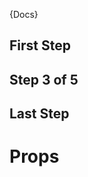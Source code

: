 


<Meta title="Components|Stepper" component={Stepper} />

<Description>{Docs}</Description>

## First Step

<Preview>
  <Story name="First Step" parameters={{ decorators: [withA11y] }}>
    <Stepper steps={[
        {
          title: 'Step 1',
          subtitle: 'Completed',
          completed: true,
        },
        {
          title: 'Step 2',
          completed: false,
        },
        {
          title: 'Step 3',
          completed: false,
        },
        {
          title: 'Step 4',
          completed: false,
        },
        {
          title: 'Step 5',
          completed: false,
        }
    ]} />
  </Story>
</Preview>

## Step 3 of 5

<Preview>
  <Story name="Step 3 of 5" parameters={{ decorators: [withA11y] }}>
    <Stepper steps={[
        {
          title: 'Step 1',
          subtitle: 'Completed',
          completed: true,
        },
        {
          title: 'Step 2',
          subtitle: 'Completed',
          completed: true,
        },
        {
          title: 'Step 3',
          subtitle: 'Completed',
          completed: true,
        },
        {
          title: 'Step 4',
          completed: false,
        },
        {
          title: 'Step 5',
          completed: false,
        }
    ]} />
  </Story>
</Preview>

## Last Step

<Preview>
  <Story name="Last Step" parameters={{ decorators: [withA11y] }}>
    <Stepper steps={[
        {
          title: 'Step 1',
          subtitle: 'Completed',
          completed: true,
        },
        {
          title: 'Step 2',
          subtitle: 'Completed',
          completed: true,
        },
        {
          title: 'Step 3',
          subtitle: 'Completed',
          completed: true,
        },
        {
          title: 'Step 4',
          subtitle: 'Completed',
          completed: true,
        },
        {
          title: 'Step 5',
          subtitle: 'Completed',
          completed: true,
        }
    ]} />
  </Story>
</Preview>

# Props

<Props of={Stepper} />
